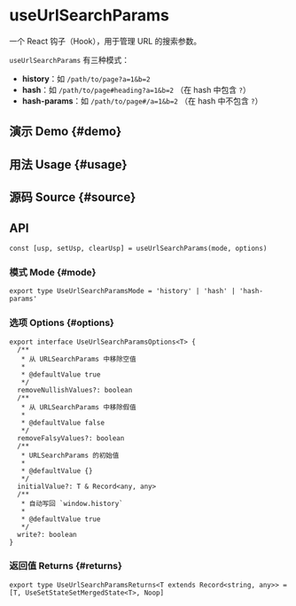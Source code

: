 # useUrlSearchParams


<HooksType category="Browser" />

一个 React 钩子（Hook），用于管理 URL 的搜索参数。

`useUrlSearchParams` 有三种模式：

- **history**：如 `/path/to/page?a=1&b=2`
- **hash**：如 `/path/to/page#heading?a=1&b=2` （在 hash 中包含 `?`）
- **hash-params**：如 `/path/to/page#/a=1&b=2` （在 hash 中不包含 `?`）

## 演示 Demo \{#demo}


<App />

## 用法 Usage \{#usage}



## 源码 Source \{#source}


<Source />

## API

```tsx
const [usp, setUsp, clearUsp] = useUrlSearchParams(mode, options)
```

### 模式 Mode \{#mode}

```tsx
export type UseUrlSearchParamsMode = 'history' | 'hash' | 'hash-params'
```

### 选项 Options \{#options}

```tsx
export interface UseUrlSearchParamsOptions<T> {
  /**
   * 从 URLSearchParams 中移除空值
   *
   * @defaultValue true
   */
  removeNullishValues?: boolean
  /**
   * 从 URLSearchParams 中移除假值
   *
   * @defaultValue false
   */
  removeFalsyValues?: boolean
  /**
   * URLSearchParams 的初始值
   *
   * @defaultValue {}
   */
  initialValue?: T & Record<any, any>
  /**
   * 自动写回 `window.history`
   *
   * @defaultValue true
   */
  write?: boolean
}
```

### 返回值 Returns \{#returns}

```tsx
export type UseUrlSearchParamsReturns<T extends Record<string, any>> = [T, UseSetStateSetMergedState<T>, Noop]
```
